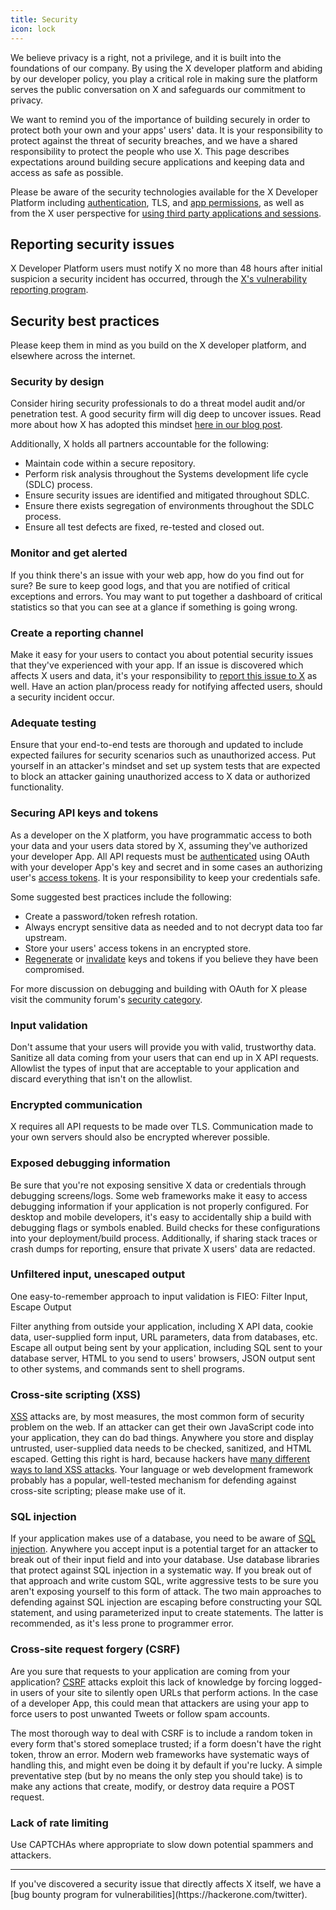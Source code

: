 ```yaml
---
title: Security
icon: lock
---
```


We believe privacy is a right, not a privilege, and it is built into the foundations of our company. By using the X developer platform and abiding by our developer policy, you play a critical role in making sure the platform serves the public conversation on X and safeguards our commitment to privacy.

We want to remind you of the importance of building securely in order to protect both your own and your apps' users' data. It is your responsibility to protect against the threat of security breaches, and we have a shared responsibility to protect the people who use X. This page describes expectations around building secure applications and keeping data and access as safe as possible.

<Note>Please be aware of the security technologies available for the X Developer Platform including [authentication](/resources/fundamentals/authentication), TLS, and [app permissions](/resources/fundamentals/developer-apps/app-permissions), as well as from the X user perspective for [using third party applications and sessions](https://help.twitter.com/en/managing-your-account/connect-or-revoke-access-to-third-party-apps).</Note>

## Reporting security issues

X Developer Platform users must notify X no more than 48 hours after initial suspicion a security incident has occurred, through the [X's vulnerability reporting program](https://hackerone.com/twitter).

## Security best practices

Please keep them in mind as you build on the X developer platform, and elsewhere across the internet.

### Security by design

Consider hiring security professionals to do a threat model audit and/or penetration test. A good security firm will dig deep to uncover issues. Read more about how X has adopted this mindset [here in our blog post](https://blog.twitter.com/en_us/topics/company/2019/privacy_data_protection.html).

Additionally, X holds all partners accountable for the following:

- Maintain code within a secure repository.
- Perform risk analysis throughout the Systems development life cycle (SDLC) process.
- Ensure security issues are identified and mitigated throughout SDLC.
- Ensure there exists segregation of environments throughout the SDLC process.
- Ensure all test defects are fixed, re-tested and closed out.

### Monitor and get alerted

If you think there's an issue with your web app, how do you find out for sure? Be sure to keep good logs, and that you are notified of critical exceptions and errors. You may want to put together a dashboard of critical statistics so that you can see at a glance if something is going wrong.

### Create a reporting channel

Make it easy for your users to contact you about potential security issues that they've experienced with your app. If an issue is discovered which affects X users and data, it's your responsibility to [report this issue to X](#report) as well.  Have an action plan/process ready for notifying affected users, should a security incident occur.

### Adequate testing

Ensure that your end-to-end tests are thorough and updated to include expected failures for security scenarios such as unauthorized access. Put yourself in an attacker's mindset and set up system tests that are expected to block an attacker gaining unauthorized access to X data or authorized functionality.

### Securing API keys and tokens

As a developer on the X platform, you have programmatic access to both your data and your users data stored by X, assuming they've authorized your developer App.  All API requests must be [authenticated](/resources/fundamentals/authentication) using OAuth with your developer App's key and secret and in some cases an authorizing user's [access tokens](/resources/fundamentals/authentication). It is your responsibility to keep your credentials safe.

Some suggested best practices include the following:

- Create a password/token refresh rotation.
- Always encrypt sensitive data as needed and to not decrypt data too far upstream.
- Store your users' access tokens in an encrypted store.
- [Regenerate](/resources/fundamentals/authentication#regenerate-api-keys-and-tokens) or [invalidate](/resources/fundamentals/authentication#post-oauth2-invalidate-token) keys and tokens if you believe they have been compromised.

For more discussion on debugging and building with OAuth for X please visit the community forum's [security category](https://devcommunity.x.com/c/oauth/12).

### Input validation

Don't assume that your users will provide you with valid, trustworthy data. Sanitize all data coming from your users that can end up in X API requests. Allowlist the types of input that are acceptable to your application and discard everything that isn't on the allowlist.

### Encrypted communication

X requires all API requests to be made over TLS. Communication made to your own servers should also be encrypted wherever possible.

### Exposed debugging information

Be sure that you're not exposing sensitive X data or credentials through debugging screens/logs. Some web frameworks make it easy to access debugging information if your application is not properly configured. For desktop and mobile developers, it's easy to accidentally ship a build with debugging flags or symbols enabled. Build checks for these configurations into your deployment/build process. Additionally, if sharing stack traces or crash dumps for reporting, ensure that private X users' data are redacted.

### Unfiltered input, unescaped output

One easy-to-remember approach to input validation is FIEO: Filter Input, Escape Output

Filter anything from outside your application, including X API data, cookie data, user-supplied form input, URL parameters, data from databases, etc. Escape all output being sent by your application, including SQL sent to your database server, HTML to you send to users' browsers, JSON output sent to other systems, and commands sent to shell programs.

### Cross-site scripting (XSS)

[XSS](https://owasp.org/) attacks are, by most measures, the most common form of security problem on the web. If an attacker can get their own JavaScript code into your application, they can do bad things. Anywhere you store and display untrusted, user-supplied data needs to be checked, sanitized, and HTML escaped. Getting this right is hard, because hackers have [many different ways to land XSS attacks](https://www.owasp.org/index.php/Types_of_Cross-Site_Scripting). Your language or web development framework probably has a popular, well-tested mechanism for defending against cross-site scripting; please make use of it.

### SQL injection

If your application makes use of a database, you need to be aware of [SQL injection](http://en.wikipedia.org/wiki/SQL_injection). Anywhere you accept input is a potential target for an attacker to break out of their input field and into your database. Use database libraries that protect against SQL injection in a systematic way. If you break out of that approach and write custom SQL, write aggressive tests to be sure you aren't exposing yourself to this form of attack. The two main approaches to defending against SQL injection are escaping before constructing your SQL statement, and using parameterized input to create statements. The latter is recommended, as it's less prone to programmer error.

### Cross-site request forgery (CSRF)

Are you sure that requests to your application are coming from your application? [CSRF](http://en.wikipedia.org/wiki/Cross-site_request_forgery) attacks exploit this lack of knowledge by forcing logged-in users of your site to silently open URLs that perform actions. In the case of a developer App, this could mean that attackers are using your app to force users to post unwanted Tweets or follow spam accounts.

The most thorough way to deal with CSRF is to include a random token in every form that's stored someplace trusted; if a form doesn't have the right token, throw an error. Modern web frameworks have systematic ways of handling this, and might even be doing it by default if you're lucky. A simple preventative step (but by no means the only step you should take) is to make any actions that create, modify, or destroy data require a POST request.

### Lack of rate limiting

Use CAPTCHAs where appropriate to slow down potential spammers and attackers.

---

<Info>
If you've discovered a security issue that directly affects X itself, we have a [bug bounty program for vulnerabilities](https://hackerone.com/twitter).
</Info>